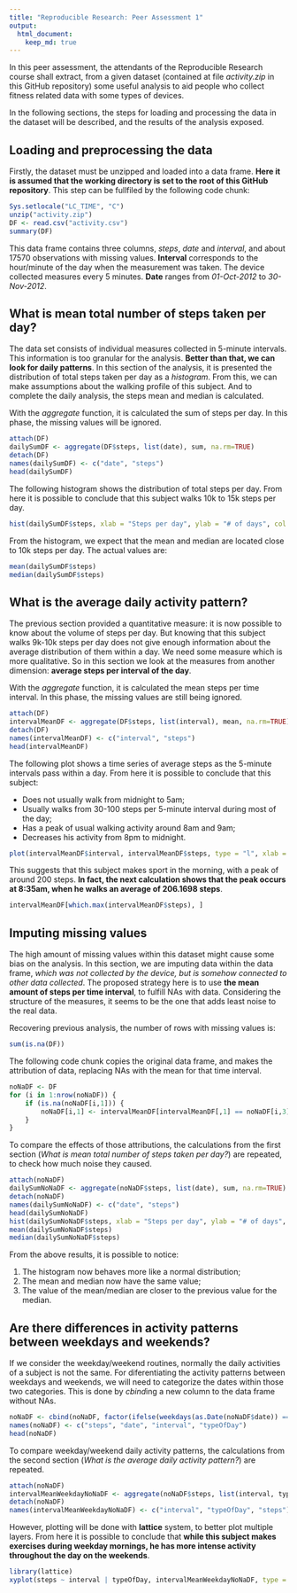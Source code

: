 ```yaml
---
title: "Reproducible Research: Peer Assessment 1"
output: 
  html_document:
    keep_md: true
---
```


In this peer assessment, the attendants of the Reproducible Research course shall extract, from a given dataset (contained at file *activity.zip* in this GitHub repository) some useful analysis to aid people who collect fitness related data with some types of devices. 

In the following sections, the steps for loading and processing the data in the dataset will be described, and the results of the analysis exposed. 



## Loading and preprocessing the data

Firstly, the dataset must be unzipped and loaded into a data frame. **Here it is assumed that the working directory is set to the root of this GitHub repository**. This step can be fullfiled by the following code chunk: 

```r
Sys.setlocale("LC_TIME", "C")
unzip("activity.zip")
DF <- read.csv("activity.csv")
summary(DF)
```

This data frame contains three columns, *steps*, *date* and *interval*, and about 17570 observations with missing values. **Interval** corresponds to the hour/minute of the day when the measurement was taken. The device collected measures every 5 minutes. **Date** ranges from *01-Oct-2012* to *30-Nov-2012*. 




## What is mean total number of steps taken per day?

The data set consists of individual measures collected in 5-minute intervals. This information is too granular for the analysis. **Better than that, we can look for daily patterns**. In this section of the analysis, it is presented the distribution of total steps taken per day as a *histogram*. From this, we can make assumptions about the walking profile of this subject. And to complete the daily analysis, the steps mean and median is calculated. 



With the *aggregate* function, it is calculated the sum of steps per day. In this phase, the missing values will be ignored.

```r
attach(DF)
dailySumDF <- aggregate(DF$steps, list(date), sum, na.rm=TRUE)
detach(DF)
names(dailySumDF) <- c("date", "steps")
head(dailySumDF)
```



The following histogram shows the distribution of total steps per day. From here it is possible to conclude that this subject walks 10k to 15k steps per day.

```r
hist(dailySumDF$steps, xlab = "Steps per day", ylab = "# of days", col = "light blue", main = "Distribution of steps per day")
```


From the histogram, we expect that the mean and median are located close to 10k steps per day. The actual values are: 

```r
mean(dailySumDF$steps)
median(dailySumDF$steps)
```



## What is the average daily activity pattern?

The previous section provided a quantitative measure: it is now possible to know about the volume of steps per day. But knowing that this subject walks 9k-10k steps per day does not give enough information about the average distribution of them within a day. We need some measure which is more qualitative. So in this section we look at the measures from another dimension: **average steps per interval of the day**.




With the *aggregate* function, it is calculated the mean steps per time interval. In this phase, the missing values are still being ignored.

```r
attach(DF)
intervalMeanDF <- aggregate(DF$steps, list(interval), mean, na.rm=TRUE)
detach(DF)
names(intervalMeanDF) <- c("interval", "steps")
head(intervalMeanDF)
```



The following plot shows a time series of average steps as the 5-minute intervals pass within a day. From here it is possible to conclude that this subject:

* Does not usually walk from midnight to 5am;
* Usually walks from 30-100 steps per 5-minute interval during most of the day;
* Has a peak of usual walking activity around 8am and 9am; 
* Decreases his activity from 8pm to midnight. 

```r
plot(intervalMeanDF$interval, intervalMeanDF$steps, type = "l", xlab = "Time (Hours/Minutes)", ylab = "Average Steps", main = "Average Steps per 5-minute Interval")
```



This suggests that this subject makes sport in the morning, with a peak of around 200 steps. **In fact, the next calculation shows that the peak occurs at 8:35am, when he walks an average of 206.1698 steps**. 

```r
intervalMeanDF[which.max(intervalMeanDF$steps), ]
```


## Imputing missing values

The high amount of missing values within this dataset might cause some bias on the analysis. In this section, we are imputing data within the data frame, *which was not collected by the device, but is somehow connected to other data collected*. The proposed strategy here is to use **the mean amount of steps per time interval**, to fulfill NAs with data. Considering the structure of the measures, it seems to be the one that adds least noise to the real data. 



Recovering previous analysis, the number of rows with missing values is: 

```r
sum(is.na(DF))
```




The following code chunk copies the original data frame, and makes the attribution of data, replacing NAs with the mean for that time interval. 

```r
noNaDF <- DF
for (i in 1:nrow(noNaDF)) {
    if (is.na(noNaDF[i,1])) {
        noNaDF[i,1] <- intervalMeanDF[intervalMeanDF[,1] == noNaDF[i,3], 2]
    }
}
```



To compare the effects of those attributions, the calculations from the first section (*What is mean total number of steps taken per day?*) are repeated, to check how much noise they caused. 

```r
attach(noNaDF)
dailySumNoNaDF <- aggregate(noNaDF$steps, list(date), sum, na.rm=TRUE)
detach(noNaDF)
names(dailySumNoNaDF) <- c("date", "steps")
head(dailySumNoNaDF)
hist(dailySumNoNaDF$steps, xlab = "Steps per day", ylab = "# of days", col = "orange", main = "Distribution of steps per day (after removing NAs)")
mean(dailySumNoNaDF$steps)
median(dailySumNoNaDF$steps)
```





From the above results, it is possible to notice: 

1. The histogram now behaves more like a normal distribution; 
1. The mean and median now have the same value;
1. The value of the mean/median are closer to the previous value for the median.





## Are there differences in activity patterns between weekdays and weekends?

If we consider the weekday/weekend routines, normally the daily activities of a subject is not the same. For diferentiating the activity patterns between weekdays and weekends, we will need to categorize the dates within those two categories. This is done by *cbind*ing a new column to the data frame without NAs.

```r
noNaDF <- cbind(noNaDF, factor(ifelse(weekdays(as.Date(noNaDF$date)) == "Saturday" | weekdays(as.Date(noNaDF$date)) == "Sunday", "weekend", "weekday")))
names(noNaDF) <- c("steps", "date", "interval", "typeOfDay")
head(noNaDF)
```



To compare weekday/weekend daily activity patterns, the calculations from the second section (*What is the average daily activity pattern?*) are repeated.

```r
attach(noNaDF)
intervalMeanWeekdayNoNaDF <- aggregate(noNaDF$steps, list(interval, typeOfDay), mean)
detach(noNaDF)
names(intervalMeanWeekdayNoNaDF) <- c("interval", "typeOfDay", "steps")
```


However, plotting will be done with **lattice** system, to better plot multiple layers. From here it is possible to conclude that **while this subject makes exercises during weekday mornings, he has more intense activity throughout the day on the weekends**.

```r
library(lattice)
xyplot(steps ~ interval | typeOfDay, intervalMeanWeekdayNoNaDF, type = "l", xlab = "Time (Hours/Minutes)", ylab = "Average Steps", main = "Average Steps per 5-minute interval", layout = c(1,2))
```
